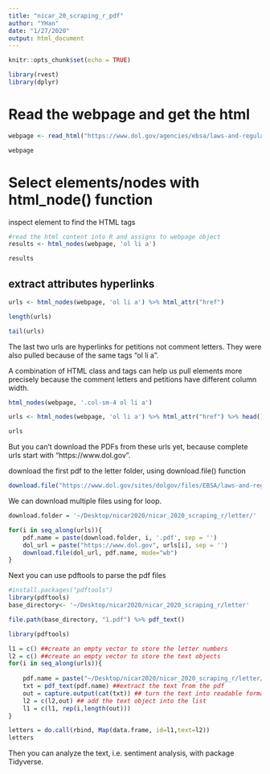 ```yaml
---
title: "nicar_20_scraping_r_pdf"
author: "YHan"
date: "1/27/2020"
output: html_document
---
```


```r
knitr::opts_chunk$set(echo = TRUE)
```

```r
library(rvest)
library(dplyr)
```

# Read the webpage and get the html
```r
webpage <- read_html("https://www.dol.gov/agencies/ebsa/laws-and-regulations/rules-and-regulations/public-comments/1210-AB85")

webpage
```


# Select elements/nodes with html_node() function

inspect element to find the HTML tags
```r
#read the html content into R and assigns to webpage object
results <- html_nodes(webpage, 'ol li a')

results
```

## extract attributes hyperlinks
```r
urls <- html_nodes(webpage, 'ol li a') %>% html_attr("href")

length(urls)

tail(urls)
```

The last two urls are hyperlinks for petitions not comment letters. They were also pulled because of the same tags "ol li a".

A combination of HTML class and tags can help us pull elements more precisely because the comment letters and petitions have different column width.

```r
html_nodes(webpage, '.col-sm-4 ol li a')

urls <- html_nodes(webpage, 'ol li a') %>% html_attr("href") %>% head() #just scraping the first six for demonstration purpose
```

```r
urls
```

But you can't download the PDFs from these urls yet, because complete urls start with "https://www.dol.gov".

download the first pdf to the letter folder, using download.file() function
```r
download.file("https://www.dol.gov/sites/dolgov/files/EBSA/laws-and-regulations/rules-and-regulations/public-comments/1210-AB85/00001.pdf", "~/Desktop/nicar2020/nicar_2020_scraping_r/letter/1.pdf", mode="wb")
```

We can download multiple files using for loop.
```r

download.folder = '~/Desktop/nicar2020/nicar_2020_scraping_r/letter/'

for(i in seq_along(urls)){
    pdf.name = paste(download.folder, i, '.pdf', sep = '')
    dol_url = paste("https://www.dol.gov", urls[i], sep = '')
    download.file(dol_url, pdf.name, mode="wb")
}
```

Next you can use pdftools to parse the pdf files
```r
#install.packages("pdftools")
library(pdftools)
base_directory<- '~/Desktop/nicar2020/nicar_2020_scraping_r/letter'

file.path(base_directory, "1.pdf") %>% pdf_text()

```

```r
library(pdftools)

l1 = c() ##create an empty vector to store the letter numbers
l2 = c() ##create an empty vector to store the text objects
for(i in seq_along(urls)){
    
    pdf.name = paste("~/Desktop/nicar2020/nicar_2020_scraping_r/letter/", i, '.pdf', sep = '') ##file name of the pdf to be extracted
    txt = pdf_text(pdf.name) ##extract the text from the pdf
    out = capture.output(cat(txt)) ## turn the text into readable format
    l2 = c(l2,out) ## add the text object into the list
    l1 = c(l1, rep(i,length(out)))
}

letters = do.call(rbind, Map(data.frame, id=l1,text=l2))
letters
```

Then you can analyze the text, i.e. sentiment analysis, with package Tidyverse.



